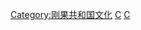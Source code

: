 {{catmore}}
{{Commons cat|Languages of the Republic of the Congo}}

[[Category:刚果共和国文化|Category:刚果共和国文化]]
[[Category:各国语言|C]]
[[Category:非洲语言|C]]